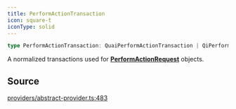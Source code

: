 ```yaml
---
title: PerformActionTransaction
icon: square-t
iconType: solid
---
```


```ts
type PerformActionTransaction: QuaiPerformActionTransaction | QiPerformActionTransaction;
```

A normalized transactions used for [**PerformActionRequest**](/sdk/content/type-aliases/PerformActionRequest) objects.

## Source

[providers/abstract-provider.ts:483](https://github.com/dominant-strategies/quais.js/blob/265429340b9a59debf8c98d9d1d84e14225d65d8/src/providers/abstract-provider.ts#L483)
